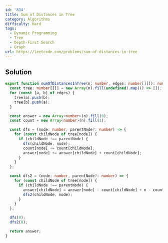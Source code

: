```yaml
---
id: '834'
title: Sum of Distances in Tree
category: Algorithms
difficulty: Hard
tags:
  - Dynamic Programming
  - Tree
  - Depth-First Search
  - Graph
url: https://leetcode.com/problems/sum-of-distances-in-tree
---
```


## Solution

```typescript showLineNumbers
export function sumOfDistancesInTree(n: number, edges: number[][]): number[] {
  const tree: number[][] = new Array(n).fill(undefined).map(() => []);
  for (const [a, b] of edges) {
    tree[a].push(b);
    tree[b].push(a);
  }

  const answer = new Array<number>(n).fill(0);
  const count = new Array<number>(n).fill(1);

  const dfs = (node: number, parentNode?: number) => {
    for (const childNode of tree[node]) {
      if (childNode !== parentNode) {
        dfs(childNode, node);
        count[node] += count[childNode];
        answer[node] += answer[childNode] + count[childNode];
      }
    }
  };

  const dfs2 = (node: number, parentNode?: number) => {
    for (const childNode of tree[node]) {
      if (childNode !== parentNode) {
        answer[childNode] = answer[node] - count[childNode] + n - count[childNode];
        dfs2(childNode, node);
      }
    }
  };

  dfs(0);
  dfs2(0);

  return answer;
}
```
